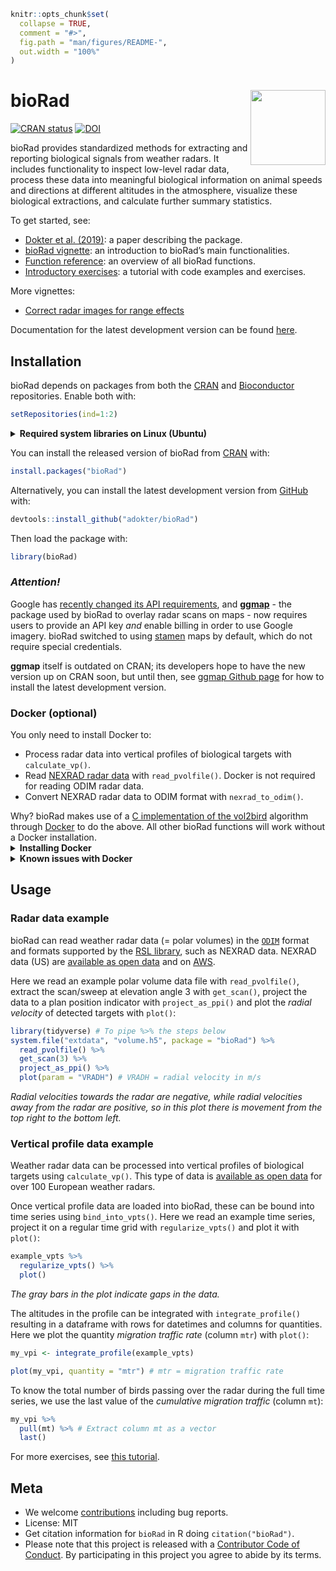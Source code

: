 <!-- README.md is generated from README.Rmd. Please edit that file and knit -->

```r
knitr::opts_chunk$set(
  collapse = TRUE,
  comment = "#>",
  fig.path = "man/figures/README-",
  out.width = "100%"
)
```

# bioRad <img src="man/figures/logo.png" align="right" alt="" width="120">

[![CRAN status](https://www.r-pkg.org/badges/version/bioRad)](https://cran.r-project.org/package=bioRad) [![DOI](https://zenodo.org/badge/DOI/10.5281/zenodo.3370004.svg)](https://doi.org/10.5281/zenodo.3370004)

bioRad provides standardized methods for extracting and reporting biological signals from weather radars. It includes functionality to inspect low-level radar data, process these data into meaningful biological information on animal speeds and directions at different altitudes in the atmosphere, visualize these biological extractions, and calculate further summary statistics.

To get started, see:

* [Dokter et al. (2019)](https://doi.org/10.1111/ecog.04028): a paper describing the package.
* [bioRad vignette](https://adokter.github.io/bioRad/articles/bioRad.html): an introduction to bioRad's main functionalities.
* [Function reference](https://adokter.github.io/bioRad/reference/index.html): an overview of all bioRad functions.
* [Introductory exercises](https://adokter.github.io/bioRad/articles/rad_aero_19.html): a tutorial with code examples and exercises.

More vignettes:

* [Correct radar images for range effects](https://adokter.github.io/bioRad/dev/articles/range_correction.html)

Documentation for the latest development version can be found [here](https://adokter.github.io/bioRad/dev).

## Installation
bioRad depends on packages from both the [CRAN](https://CRAN.R-project.org) and
[Bioconductor](https://www.bioconductor.org/) repositories. Enable both with:

```r
setRepositories(ind=1:2)
```

<details>
<summary><strong>Required system libraries on Linux (Ubuntu)</strong></summary>

These system libraries are required before installing bioRad:

In terminal run:
```
sudo apt install libcurl4-openssl-dev
sudo apt install libssl-dev
sudo apt install libgdal-dev
```
</details>

You can install the released version of bioRad from [CRAN](https://CRAN.R-project.org) with:

```r
install.packages("bioRad")
```

Alternatively, you can install the latest development version from [GitHub](https://github.com/adokter/bioRad) with:

```r
devtools::install_github("adokter/bioRad")
```

Then load the package with:

```r
library(bioRad)
```

### _Attention!_ 

Google has [recently changed its API requirements](https://developers.google.com/maps/documentation/geocoding/usage-and-billing), and [**ggmap**](https://github.com/dkahle/ggmap) - the package used by bioRad to overlay radar scans on maps - now requires users to provide an API key _and_ enable billing in order to use Google imagery. bioRad switched to using [stamen](http://maps.stamen.com/) maps by default, which do not require special credentials.

**ggmap** itself is outdated on CRAN; its developers hope to have the new version up on CRAN soon, but until then, see [ggmap Github page](https://github.com/dkahle/ggmap/) for how to install the latest development version.

### Docker (optional)

You only need to install Docker to:

* Process radar data into vertical profiles of biological targets with `calculate_vp()`.
* Read [NEXRAD radar data](https://www.ncdc.noaa.gov/data-access/radar-data) with `read_pvolfile()`. Docker is not required for reading ODIM radar data.
* Convert NEXRAD radar data to ODIM format with `nexrad_to_odim()`.

Why? bioRad makes use of a [C implementation of the vol2bird](https://github.com/adokter/vol2bird) algorithm through [Docker](https://www.docker.com/) to do the above. All other bioRad functions will work without a Docker installation.
<details>
<summary><strong>Installing Docker</strong></summary>

1. Go to [Docker Desktop](https://www.docker.com/products/docker-desktop).
2. Download Docker for Windows or Mac (free login required) and follow the installation instructions. Note that Docker for Windows requires Microsoft Windows 10 Professional or Enterprise 64-bit: installing Docker _Toolbox_ for previous Windows versions will not work.
3. Open the Docker application. The Docker (whale) icon will appear in your menu or task bar and indicate if it is running correctly.
4. Make local drive(s) available for Docker containers:
    * On Windows: right click the Docker icon > `Settings` > `Shared drives` > Select the drive(s) where you will be processing radar files > Click `Apply`.
    * On Mac: click the Docker icon > `Preferences` > `File sharing` > Add the drive(s) where you will be processing radar files > Click `Apply & Restart`.
5. In R do `check_docker()`.
6. You can now use the bioRad functionality that requires Docker.
</details>


<details>
<summary><strong>Known issues with Docker</strong></summary>

1. Hyper-V / Virtualbox conflicts on Windows. Docker requires Hyper-V enabled, but Hyper-V can not run together with Virtualbox. To use Virtualbox you will need to disable Hyper-V, which also disables Docker, and requires a reboot of the system.
1. For firewall issues on Windows, see [this issue](https://github.com/adokter/bioRad/issues/128)

</details>

## Usage

### Radar data example

bioRad can read weather radar data (= polar volumes) in the [`ODIM`](http://eumetnet.eu/wp-content/uploads/2017/01/OPERA_hdf_description_2014.pdf) format and formats supported by the [RSL library](http://trmm-fc.gsfc.nasa.gov/trmm_gv/software/rsl/), such as NEXRAD data. NEXRAD data (US) are [available as open data](https://www.ncdc.noaa.gov/data-access/radar-data/nexrad) and on [AWS](https://registry.opendata.aws/noaa-nexrad/).

Here we read an example polar volume data file with `read_pvolfile()`, extract the scan/sweep at elevation angle 3 with `get_scan()`, project the data to a plan position indicator with `project_as_ppi()` and plot the _radial velocity_ of detected targets with `plot()`:

```r
library(tidyverse) # To pipe %>% the steps below
system.file("extdata", "volume.h5", package = "bioRad") %>%
  read_pvolfile() %>%
  get_scan(3) %>%
  project_as_ppi() %>%
  plot(param = "VRADH") # VRADH = radial velocity in m/s
```

_Radial velocities towards the radar are negative, while radial velocities away from the radar are positive, so in this plot there is movement from the top right to the bottom left._

### Vertical profile data example

Weather radar data can be processed into vertical profiles of biological targets using `calculate_vp()`. This type of data is [available as open data](https://enram.github.io/data-repository) for over 100 European weather radars.

Once vertical profile data are loaded into bioRad, these can be bound into time series using `bind_into_vpts()`. Here we read an example time series, project it on a regular time grid with `regularize_vpts()` and plot it with `plot()`:

```r
example_vpts %>%
  regularize_vpts() %>%
  plot()
```

_The gray bars in the plot indicate gaps in the data._

The altitudes in the profile can be integrated with `integrate_profile()` resulting in a dataframe with rows for datetimes and columns for quantities. Here we plot the quantity _migration traffic rate_ (column `mtr`) with `plot()`:

```r
my_vpi <- integrate_profile(example_vpts)

plot(my_vpi, quantity = "mtr") # mtr = migration traffic rate
```

To know the total number of birds passing over the radar during the full time series, we use the last value of the _cumulative migration traffic_ (column `mt`):

```r
my_vpi %>%
  pull(mt) %>% # Extract column mt as a vector
  last()
```

For more exercises, see [this tutorial](https://adokter.github.io/bioRad/articles/rad_aero_18.html).

## Meta

* We welcome [contributions](.github/CONTRIBUTING.md) including bug reports.
* License: MIT
* Get citation information for `bioRad` in R doing `citation("bioRad")`.
* Please note that this project is released with a [Contributor Code of Conduct](.github/CODE_OF_CONDUCT.md). By participating in this project you agree to abide by its terms.
